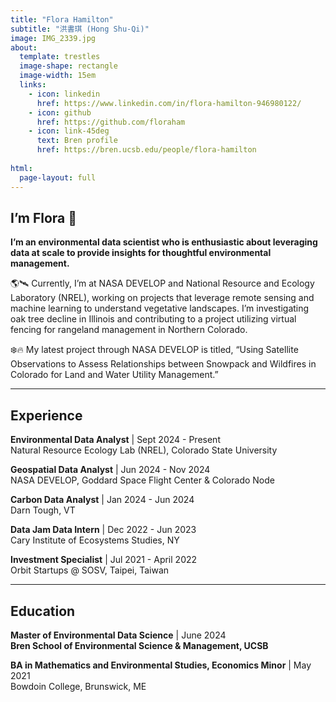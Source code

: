 ```yaml
---
title: "Flora Hamilton"
subtitle: "洪書琪 (Hong Shu-Qi)"
image: IMG_2339.jpg
about: 
  template: trestles
  image-shape: rectangle
  image-width: 15em
  links:
    - icon: linkedin
      href: https://www.linkedin.com/in/flora-hamilton-946980122/
    - icon: github
      href: https://github.com/floraham
    - icon: link-45deg
      text: Bren profile
      href: https://bren.ucsb.edu/people/flora-hamilton
      
html:
  page-layout: full
---
```


## I'm Flora 🌿

**I'm an environmental data scientist who is enthusiastic about leveraging data at scale to provide insights for thoughtful environmental management.**

🌎🛰️ Currently, I'm at NASA DEVELOP and National Resource and Ecology Laboratory (NREL), working on projects that leverage remote sensing and machine learning to understand vegetative landscapes. I'm investigating oak tree decline in Illinois and contributing to a project utilizing virtual fencing for rangeland management in Northern Colorado. 

❄️🔥 My latest project through NASA DEVELOP is titled, "Using Satellite Observations to Assess Relationships between Snowpack and Wildfires in Colorado for Land and Water Utility Management."



------------------------------------------------------------------------

## Experience

 **Environmental Data Analyst**  \| Sept 2024 - Present \
Natural Resource Ecology Lab (NREL), Colorado State University

 **Geospatial Data Analyst**  \| Jun 2024 - Nov 2024 \
NASA DEVELOP, Goddard Space Flight Center & Colorado Node

 **Carbon Data Analyst** \| Jan 2024 - Jun 2024 \
Darn Tough, VT 

 **Data Jam Data Intern** \| Dec 2022 - Jun 2023 \
Cary Institute of Ecosystems Studies, NY

 **Investment Specialist** \| Jul 2021 - April 2022 \
Orbit Startups @ SOSV, Taipei, Taiwan

------------------------------------------------------------------------

## Education

**Master of Environmental Data Science** | June 2024 \
**Bren School of Environmental Science & Management, UCSB** \

**BA in Mathematics and Environmental Studies, Economics Minor** | May 2021 \
Bowdoin College, Brunswick, ME 

